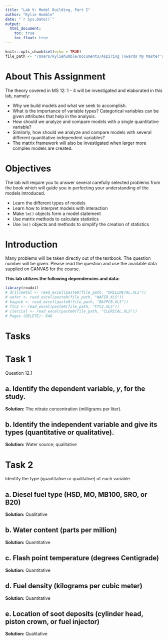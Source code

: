 ```yaml
---
title: "Lab V: Model Building, Part I"
author: "Kylie Humble"
date: "`r Sys.Date()`"
output:
  html_document:
    toc: true
    toc_float: true
---
```


```r
knitr::opts_chunk$set(echo = TRUE)
file_path <- "/Users/kyliehumble/Documents/Aspiring Towards My Master's/University of Oklahoma - Statistics/MATH 5743/R Programming/K25936_Downloads/Excel/"
```

# About This Assignment
The theory covered in MS 12: 1 - 4 will be investigated and elaborated in this lab, namely:

- Why we build models and what we seek to accomplish.
- What is the importance of variable types? Categorical variables can be given attributes that help in the analysis.
- How should we analyze and compare models with a single quantitative variable?
- Similarly, how should we analyze and compare models with several different quantitative independent variables?
- The matrix framework will also be investigated when larger more complex models are created.

# Objectives
The lab will require you to answer several carefully selected problems from the book which will guide you in perfecting your understanding of the models introduced.

- Learn the different types of models
- Learn how to interpret models with interaction
- Make `lm()` objects form a model statement
- Use matrix methods to calculate statistics
- Use `lm()` objects and methods to simplify the creation of statistics

# Introduction
Many problems will be taken directly out of the textbook. The question number will be given. Please read the question and use the available data supplied on CANVAS for the course.

**This lab utilizes the following dependencies and data:**
```r
library(readxl)
# drillmetal <- read_excel(paste0(file_path, "DRILLMETAL.XLS"))
# wafer <- read_excel(paste0(file_path, "WAFER.XLS"))
# baypcb <- read_excel(paste0(file_path, "BAYPCB.XLS"))
# ftc2 <- read_excel(paste0(file_path, "FTC2.XLS"))
# clerical <- read_excel(paste0(file_path, "CLERICAL.XLS"))
# Pages (DELETE): 646
```

# Tasks

# Task 1
Question 12.1

## a. Identify the dependent variable, $y$, for the study.
**Solution:**
The nitrate concentration (milligrams per liter).

## b. Identify the independent variable and give its types (quantitative or qualitative).
**Solution:**
Water source; qualitative

# Task 2
Identify the type (quantitative or qualitative) of each variable.

## a. Diesel fuel type (HSD, MO, MB100, SRO, or B20)
**Solution:**
Qualitative

## b. Water content (parts per million)
**Solution:**
Quantitative

## c. Flash point temperature (degrees Centigrade)
**Solution:**
Quantitative

## d. Fuel density (kilograms per cubic meter)
**Solution:**
Quantitative

## e. Location of soot deposits (cylinder head, piston crown, or fuel injector) 
**Solution:**
Qualitative
















































